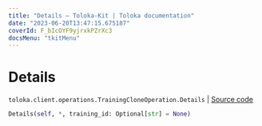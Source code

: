 ```yaml
---
title: "Details — Toloka-Kit | Toloka documentation"
date: "2023-06-20T13:47:15.675187"
coverId: F_bIcOYF9yjrxkPZrXc3
docsMenu: "tkitMenu"
---
```


# Details

`toloka.client.operations.TrainingCloneOperation.Details` | [Source code](https://github.com/Toloka/toloka-kit/blob/v1.2.0/src/client/operations.py#L225)

```python
Details(self, *, training_id: Optional[str] = None)
```